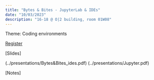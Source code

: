```yaml
---
title: "Bytes & Bites - JupyterLab & IDEs"
date: "10/03/2023"
description: "16-18 @ O|2 building, room 01W08"
---
```


Theme: Coding environments

[Register](https://vu-nl.libcal.com/event/4085321)

[Slides]

(../presentations/Bytes&Bites_ides.pdf)
(../presentations/Jupyter.pdf)

[Notes]
